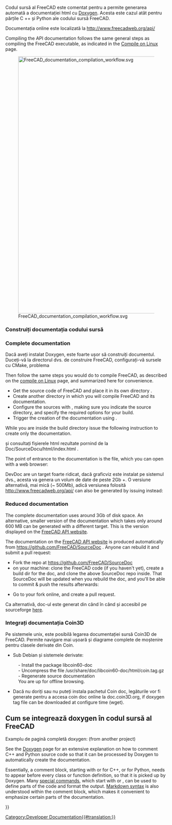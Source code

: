 <languages/>

{{Docnav
|[[Extra_python_modules|Extra python modules]]
|[[Contributors|Contributors]]
}}

{{TOCright}}

<div class="mw-translate-fuzzy">
Codul sursă al FreeCAD este comentat pentru a permite generarea automată a documentației html cu [http://www.doxygen.org Doxygen]. Acesta este cazul atât pentru părțile C ++ și Python ale codului sursă FreeCAD.
</div>

<div class="mw-translate-fuzzy">
Documentația online este localizată la http://www.freecadweb.org/api/
</div>

Compiling the API documentation follows the same general steps as compiling the FreeCAD executable, as indicated in the [[Compile_on_Linux|Compile on Linux]] page.

[[File:FreeCAD_documentation_compilation_workflow.svg|800px]]

{{Caption|General workflow to compile FreeCAD's programming documentation. The Doxygen and Graphviz packages must be in the system, as well as the FreeCAD source code itself. CMake configures the system so that with a single make instruction the documentation for the the entire project is compiled into many HTML files with diagrams.}}

<span id="Build_source_documentation"></span>
<div class="mw-translate-fuzzy">
=== Construiți documentația codului sursă ===
</div>

=== Complete documentation ===

<div class="mw-translate-fuzzy">
Dacă aveți instalat Doxygen, este foarte ușor să construiți documentul. Duceți-vă la directorul dvs. de construire FreeCAD, configurați-vă sursele cu CMake, problema
</div>
{{Code|code=
sudo apt install doxygen graphviz
}}

Then follow the same steps you would do to compile FreeCAD, as described on the [[Compile_on_Linux|compile on Linux]] page, and summarized here for convenience.
* Get the source code of FreeCAD and place it in its own directory {{incode|freecad-source}}.
* Create another directory {{incode|freecad-build}} in which you will compile FreeCAD and its documentation.
* Configure the sources with {{incode|cmake}}, making sure you indicate the source directory, and specify the required options for your build.
* Trigger the creation of the documentation using {{incode|make}}.
{{Code|code=
git clone https://github.com/FreeCAD/FreeCAD.git freecad-source
mkdir freecad-build
cd freecad-build
cmake -DBUILD_QT5=ON -DPYTHON_EXECUTABLE=/usr/bin/python3 ../freecad-source
}}

While you are inside the build directory issue the following instruction to create only the documentation.
{{Code|code=
make -j$(nproc --ignore=2) DevDoc
}}
<div class="mw-translate-fuzzy">
și consultați fișierele html rezultate pornind de la Doc/SourceDocu/html/index.html .
</div>
{{Code|code=
freecad-build/doc/SourceDocu/html/
}}

The point of entrance to the documentation is the {{incode|index.html}} file, which you can open with a web browser:
{{Code|code=
xdg-open freecad-build/doc/SourceDocu/html/index.html
}}

<div class="mw-translate-fuzzy">
DevDoc are un target foarte ridicat, dacă graficviz este instalat pe sistemul dvs., acesta va genera un volum de date de peste 2Gb +. O versiune alternativă, mai mică (~ 500Mb), adică versiunea folosită http://www.freecadweb.org/api/ can also be generated by issuing instead:
</div>

=== Reduced documentation ===

The complete documentation uses around 3Gb of disk space. An alternative, smaller version of the documentation which takes only around 600 MB can be generated with a different target. This is the version displayed on the [https://freecad.github.io/SourceDoc/ FreeCAD API website].
{{Code|code=
make -j$(nproc --ignore=2) WebDoc
}}

The documentation on the [https://freecad.github.io/SourceDoc/ FreeCAD API website] is produced automatically from https://github.com/FreeCAD/SourceDoc . Anyone can rebuild it and submit a pull request:

* Fork the repo at https://github.com/FreeCAD/SourceDoc
* on your machine: clone the FreeCAD code (if you haven't yet), create a build dir for the doc, and clone the above SourceDoc repo inside. That SourceDoc will be updated when you rebuild the doc, and you'll be able to commit & push the results afterwards:
{{Code|code=
git clone https://github.com/FreeCAD/FreeCAD
cd FreeCAD
mkdir build
cd build
mkdir -p doc/SourceDocu/html
cd doc/SourceDocu/html
git clone your-fork-url
cd ../../..
cmake -DBUILD_QT5=ON -DPYTHON_EXECUTABLE=/usr/bin/python3 ..
make WebDoc
cd doc/SourceDocu/html
git commit
git push
}}
* Go to your fork online, and create a pull request.

<div class="mw-translate-fuzzy">
Ca alternativă, doc-ul este generat din când în când și accesibil pe sourceforge [http://free-cad.sf.net/SrcDocu/index.html here].
</div>

<span id="Integrate_Coin3D_documentation"></span>
<div class="mw-translate-fuzzy">
=== Integrați documentația Coin3D ===
</div>

<div class="mw-translate-fuzzy">
Pe sistemele unix, este posibilă legarea documentației sursă Coin3D de FreeCAD.
Permite navigare mai ușoară și diagrame complete de moștenire pentru clasele derivate din Coin.
</div>

<div class="mw-translate-fuzzy">
* Sub Debian și sistemele derivate:
: - Install the package libcoin60-doc
: - Uncompress the file /usr/share/doc/libcoin60-doc/html/coin.tag.gz
: - Regenerate source documentation
: You are up for offline browsing.
</div>

<div class="mw-translate-fuzzy">
* Dacă nu doriți sau nu puteți instala pachetul Coin doc, legăturile vor fi generate pentru a accesa coin doc online la doc.coin3D.org, if doxygen tag file can be downloaded at configure time (wget).
</div>

<span id="Using_Doxygen"></span>
<div class="mw-translate-fuzzy">
== Cum se integrează doxygen în codul sursă al FreeCAD ==
{{VeryImportantMessage|This is a Work In Progress. See [[Doxygen]]}}
Examplu de pagină completă doxygen: (from another project)
</div>

See the [[Doxygen|Doxygen]] page for an extensive explanation on how to comment C++ and Python source code so that it can be processed by Doxygen to automatically create the documentation.

Essentially, a comment block, starting with {{incode|/**}} or {{incode|///}} for C++, or {{incode|##}} for Python, needs to appear before every class or function definition, so that it is picked up by Doxygen. Many [[Doxygen#Doxygen markup|special commands]], which start with {{incode|\}} or {{incode|@}}, can be used to define parts of the code and format the output. [[Doxygen#Markdown support|Markdown syntax]] is also understood within the comment block, which makes it convenient to emphasize certain parts of the documentation.
{{Code|code=
/**
 * Returns the name of the workbench object.
 */
std::string name() const;

/**
 * Set the name to the workbench object.
 */
void setName(const std::string&);

/// remove the added TaskWatcher
void removeTaskWatcher(void);
}}


<div class="mw-translate-fuzzy">
{{docnav|Extra python modules|List of Commands}}
</div>

{{Userdocnavi{{#translation:}}}}
[[Category:Developer Documentation{{#translation:}}]]
{{clear}}